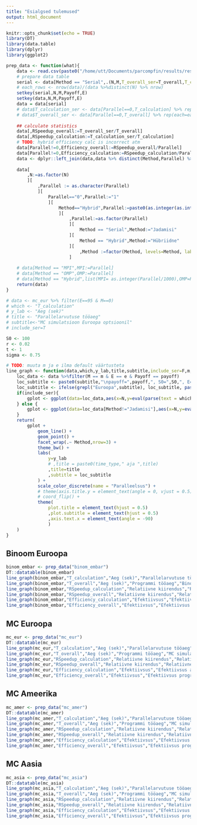 ```yaml
---
title: "Esialgsed tulemused"
output: html_document
---
```


```r
knitr::opts_chunk$set(echo = TRUE)
library(DT)
library(data.table)
library(dplyr)
library(ggplot2)
```


```r
prep_data <- function(what){
	data <- read.csv(paste0("/home/utt/Documents/parcompfin/results/results_",what,".csv"),stringsAsFactors = F) %>% data.table()
	# prepare data table
	serial <- data[Method == "Serial",.(N,M,T_overall_ser=T_overall,T_calculation_ser=T_calculation),by = list(Payoff,E)]
	# each_rows <- nrow(data)/(data %>%distinct(N) %>% nrow)
	setkey(serial,N,M,Payoff,E)
	setkey(data,N,M,Payoff,E)
	data = data[serial]
	# data$T_calculation_ser <- data[Parallel==0,T_calculation] %>% rep(each=each_rows)
	# data$T_overall_ser <- data[Parallel==0,T_overall] %>% rep(each=each_rows)
	
	## calculate statistics
	data[,RSpeedup_overall:=T_overall_ser/T_overall]
	data[,RSpeedup_calculation:=T_calculation_ser/T_calculation]
	# TODO: hybrid efficiency calc is incorrect atm
	data[Parallel!=0,Efficiency_overall:=RSpeedup_overall/Parallel]
	data[Parallel!=0,Efficiency_calculation:=RSpeedup_calculation/Parallel]
	data <- dplyr::left_join(data,data %>% distinct(Method,Parallel) %>% mutate(Strong_scaling = 1:n()),by=c("Method","Parallel"))
	
	data[
		,N:=as.factor(N)
		][
			,Parallel := as.character(Parallel)
			][
				Parallel=="0",Parallel:="1"
				][
					Method=="Hybrid",Parallel:=paste0(as.integer(as.integer(Parallel)/1000),",",as.integer(Parallel)%%1000)
					][
						,Parallel:=as.factor(Parallel)
						][
							Method == "Serial",Method:="Jadamisi"
						][
							Method == "Hybrid",Method:="Hübriidne"
						][
							,Method :=factor(Method, levels=Method, labels=Method)
						]
	
	# data[Method == "MPI",MPI:=Parallel]
	# data[Method == "OMP",OMP:=Parallel]
	# data[Method == "Hybrid",list(MPI= as.integer(Parallel/1000),OMP=Parallel%%1000)]
	return(data)
}
```


```r
# data <- mc_eur %>% filter(E==95 & M==0)
# which <- "T_calculation"
# y_lab <- "Aeg (sek)"
# title <- "Parallelarvutuse tööaeg"
# subtitle<-"MC simulatsioon Euroopa optsioonil"
# include_ser=T 

S0 <- 100
r <- 0.02
t <- 1
sigma <- 0.75

# TODO: muuta m ja e ilma default väärtusteta
line_graph <- function(data,which,y_lab,title,subtitle,include_ser=F,m,e,payoff){
	loc_data <- data %>%filter(M == m & E == e & Payoff == payoff)
	loc_subtitle <- paste0(subtitle,"\npayoff=",payoff,", S0=",S0,", E=",e,", r=",r,", sigma=",sigma,", T=",t) # TeX("$\\sigma$="),
	loc_subtitle <- ifelse(grepl("Euroopa",subtitle), loc_subtitle, paste0(loc_subtitle,", M=",m))
	if(include_ser){
		gplot <- ggplot(data=loc_data,aes(x=N,y=eval(parse(text = which)),group=Strong_scaling,color=Parallel))
	} else {
		gplot <- ggplot(data=loc_data[Method!="Jadamisi"],aes(x=N,y=eval(parse(text = which)),group=Strong_scaling,color=Parallel))
	}
	return(
		gplot +
			geom_line() +
			geom_point() + 
			facet_wrap(.~ Method,nrow=3) +
			theme_bw() +
			labs(
				y=y_lab
				# ,title = paste0(time_type," aja ",title)
				,title=title
				,subtitle = loc_subtitle
			) +
			scale_color_discrete(name = "Paralleelsus") +
			# theme(axis.title.y = element_text(angle = 0, vjust = 0.5))
			# coord_flip() +
			theme(
				plot.title = element_text(hjust = 0.5)
				,plot.subtitle = element_text(hjust = 0.5)
				,axis.text.x = element_text(angle = -90)
				)
	)
}
```


## Binoom Euroopa

```r
binom_embar <- prep_data("binom_embar")
DT::datatable(binom_embar)
line_graph(binom_embar,"T_calculation","Aeg (sek)","Parallelarvutuse tööaeg","Binoom meetodi simulatsioon Euroopa optsioonil",T,m=0,e=95,"call")
line_graph(binom_embar,"T_overall","Aeg (sek)","Programmi tööaeg","Binoom meetodi simulatsioon Euroopa optsioonil",T,m=0,e=95,"call")
line_graph(binom_embar,"RSpeedup_calculation","Relatiivne kiirendus","Relatiivne kiirendus arvutusel","Binoom meetodi simulatsioon Euroopa optsioonil",T,m=0,e=95,"call")
line_graph(binom_embar,"RSpeedup_overall","Relatiivne kiirendus","Relatiivne kiirendus programmil","Binoom meetodi simulatsioon Euroopa optsioonil",T,m=0,e=95,"call")
line_graph(binom_embar,"Efficiency_calculation","Efektiivsus","Efektiivsus arvutusel","Binoom meetodi simulatsioon Euroopa optsioonil",T,m=0,e=95,"call")
line_graph(binom_embar,"Efficiency_overall","Efektiivsus","Efektiivsus programmil","Binoom meetodi simulatsioon Euroopa optsioonil",T,m=0,e=95,"call")
```


## MC Euroopa

```r
mc_eur <- prep_data("mc_eur")
DT::datatable(mc_eur)
line_graph(mc_eur,"T_calculation","Aeg (sek)","Parallelarvutuse tööaeg","MC simulatsioon Euroopa optsioonil",T,m=0,e=95,"call")
line_graph(mc_eur,"T_overall","Aeg (sek)","Programmi tööaeg","MC simulatsioon Euroopa optsioonil",T,m=0,e=95,"call")
line_graph(mc_eur,"RSpeedup_calculation","Relatiivne kiirendus","Relatiivne kiirendus arvutusel","MC simulatsioon Euroopa optsioonil",T,m=0,e=95,"call")
line_graph(mc_eur,"RSpeedup_overall","Relatiivne kiirendus","Relatiivne kiirendus programmil","MC simulatsioon Euroopa optsioonil",T,m=0,e=95,"call")
line_graph(mc_eur,"Efficiency_calculation","Efektiivsus","Efektiivsus arvutusel","MC simulatsioon Euroopa optsioonil",T,m=0,e=95,"call")
line_graph(mc_eur,"Efficiency_overall","Efektiivsus","Efektiivsus programmil","MC simulatsioon Euroopa optsioonil",T,m=0,e=95,"call")
```



## MC Ameerika

```r
mc_amer <- prep_data("mc_amer")
DT::datatable(mc_amer)
line_graph(mc_amer,"T_calculation","Aeg (sek)","Parallelarvutuse tööaeg","MC simulatsioon Ameerika optsioonil",T,m=100,e=95,"call")
line_graph(mc_amer,"T_overall","Aeg (sek)","Programmi tööaeg","MC simulatsioon Ameerika optsioonil",T,m=100,e=95,"call")
line_graph(mc_amer,"RSpeedup_calculation","Relatiivne kiirendus","Relatiivne kiirendus arvutusel","MC simulatsioon Ameerika optsioonil",T,m=100,e=95,"call")
line_graph(mc_amer,"RSpeedup_overall","Relatiivne kiirendus","Relatiivne kiirendus programmil","MC simulatsioon Ameerika optsioonil",T,m=100,e=95,"call")
line_graph(mc_amer,"Efficiency_calculation","Efektiivsus","Efektiivsus arvutusel","MC simulatsioon Ameerika optsioonil",T,m=100,e=95,"call")
line_graph(mc_amer,"Efficiency_overall","Efektiivsus","Efektiivsus programmil","MC simulatsioon Ameerika optsioonil",T,m=100,e=95,"call")
```


## MC Aasia

```r
mc_asia <- prep_data("mc_asia")
DT::datatable(mc_asia)
line_graph(mc_asia,"T_calculation","Aeg (sek)","Parallelarvutuse tööaeg","MC simulatsioon Aasia optsioonil",T,m=100,e=95,"call")
line_graph(mc_asia,"T_overall","Aeg (sek)","Programmi tööaeg","MC simulatsioon Aasia optsioonil",T,m=100,e=95,"call")
line_graph(mc_asia,"RSpeedup_calculation","Relatiivne kiirendus","Relatiivne kiirendus arvutusel","MC simulatsioon Aasia optsioonil",T,m=100,e=95,"call")
line_graph(mc_asia,"RSpeedup_overall","Relatiivne kiirendus","Relatiivne kiirendus programmil","MC simulatsioon Aasia optsioonil",T,m=100,e=95,"call")
line_graph(mc_asia,"Efficiency_calculation","Efektiivsus","Efektiivsus arvutusel","MC simulatsioon Aasia optsioonil",T,m=100,e=95,"call")
line_graph(mc_asia,"Efficiency_overall","Efektiivsus","Efektiivsus programmil","MC simulatsioon Aasia optsioonil",T,m=100,e=95,"call")
```


